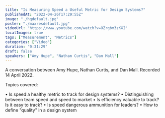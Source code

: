 ```yaml
---
title: "Is Measuring Speed a Useful Metric for Design Systems?"
publishedAt: "2022-04-26T17:29:55Z"
image: "./hqdefault.jpg"
poster: "./maxresdefault.jpg"
videoUrl: "https://www.youtube.com/watch?v=OZrgbm3zKXI"
localImages: true
tags: ["Measurement", "Metrics"]
categories: ["Video"]
duration: "0:31:29"
draft: false
speakers: ["Amy Hupe", "Nathan Curtis", "Dan Mall"]
---
```


A conversation between Amy Hupe, Nathan Curtis, and Dan Mall. Recorded 14 April 2022.

Topics covered:

• Is speed a healthy metric to track for design systems?
• Distinguishing between team speed and speed to market
• Is efficiency valuable to track? Is it easy to track?
• Is speed dangerous ammunition for leaders?
• How to define "quality" in a design system

